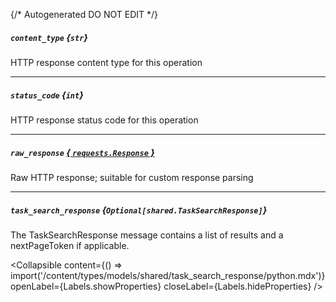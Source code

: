 {/* Autogenerated DO NOT EDIT  */}

##### `content_type` *{`str`}*
HTTP response content type for this operation

---
##### `status_code` *{`int`}*
HTTP response status code for this operation

---
##### `raw_response` [*{ `requests.Response` }*](https://requests.readthedocs.io/en/latest/api/#requests.Response)
Raw HTTP response; suitable for custom response parsing

---
##### `task_search_response` *{`Optional[shared.TaskSearchResponse]`}*
The TaskSearchResponse message contains a list of results and a nextPageToken if applicable.

<Collapsible content={() => import('/content/types/models/shared/task_search_response/python.mdx')} openLabel={Labels.showProperties} closeLabel={Labels.hideProperties} />



